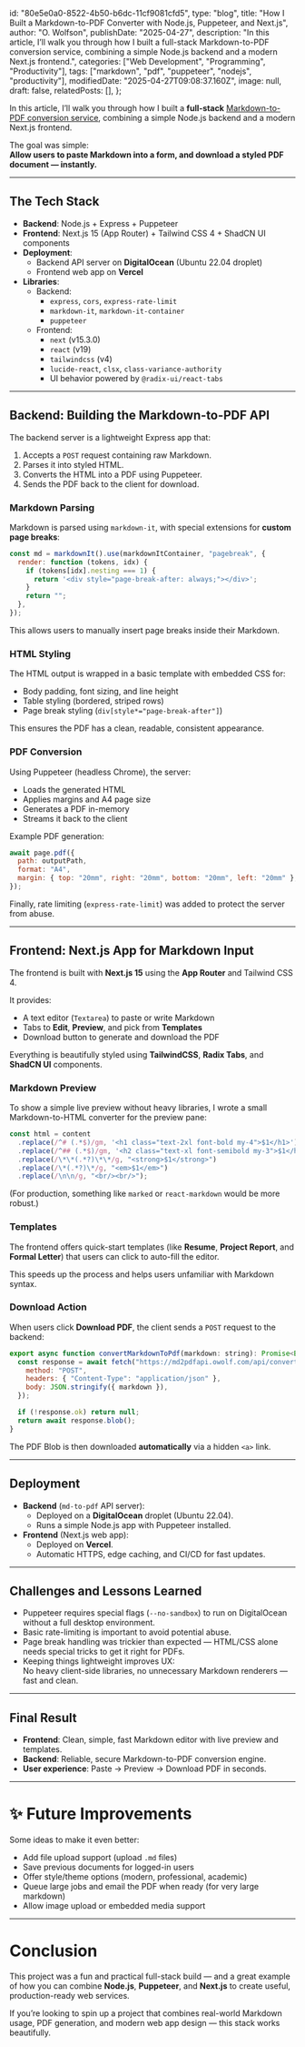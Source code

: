   id: "80e5e0a0-8522-4b50-b6dc-11cf9081cfd5",
  type: "blog",
  title:
    "How I Built a Markdown-to-PDF Converter with Node.js, Puppeteer, and Next.js",
  author: "O. Wolfson",
  publishDate: "2025-04-27",
  description:
    "In this article, I’ll walk you through how I built a full-stack Markdown-to-PDF conversion service, combining a simple Node.js backend and a modern Next.js frontend.",
  categories: ["Web Development", "Programming", "Productivity"],
  tags: ["markdown", "pdf", "puppeteer", "nodejs", "productivity"],
  modifiedDate: "2025-04-27T09:08:37.160Z",
  image: null,
  draft: false,
  relatedPosts: [],
};

In this article, I’ll walk you through how I built a **full-stack** [Markdown-to-PDF conversion service](https://md2pdf.owolf.com), combining a simple Node.js backend and a modern Next.js frontend.

The goal was simple:  
**Allow users to paste Markdown into a form, and download a styled PDF document — instantly.**

---

## The Tech Stack

- **Backend**: Node.js + Express + Puppeteer
- **Frontend**: Next.js 15 (App Router) + Tailwind CSS 4 + ShadCN UI components
- **Deployment**:
  - Backend API server on **DigitalOcean** (Ubuntu 22.04 droplet)
  - Frontend web app on **Vercel**
- **Libraries**:
  - Backend:
    - `express`, `cors`, `express-rate-limit`
    - `markdown-it`, `markdown-it-container`
    - `puppeteer`
  - Frontend:
    - `next` (v15.3.0)
    - `react` (v19)
    - `tailwindcss` (v4)
    - `lucide-react`, `clsx`, `class-variance-authority`
    - UI behavior powered by `@radix-ui/react-tabs`

---

## Backend: Building the Markdown-to-PDF API

The backend server is a lightweight Express app that:

1. Accepts a `POST` request containing raw Markdown.
2. Parses it into styled HTML.
3. Converts the HTML into a PDF using Puppeteer.
4. Sends the PDF back to the client for download.

### Markdown Parsing

Markdown is parsed using `markdown-it`, with special extensions for **custom page breaks**:

```javascript
const md = markdownIt().use(markdownItContainer, "pagebreak", {
  render: function (tokens, idx) {
    if (tokens[idx].nesting === 1) {
      return '<div style="page-break-after: always;"></div>';
    }
    return "";
  },
});
```

This allows users to manually insert page breaks inside their Markdown.

### HTML Styling

The HTML output is wrapped in a basic template with embedded CSS for:

- Body padding, font sizing, and line height
- Table styling (bordered, striped rows)
- Page break styling (`div[style*="page-break-after"]`)

This ensures the PDF has a clean, readable, consistent appearance.

### PDF Conversion

Using Puppeteer (headless Chrome), the server:

- Loads the generated HTML
- Applies margins and A4 page size
- Generates a PDF in-memory
- Streams it back to the client

Example PDF generation:

```javascript
await page.pdf({
  path: outputPath,
  format: "A4",
  margin: { top: "20mm", right: "20mm", bottom: "20mm", left: "20mm" },
});
```

Finally, rate limiting (`express-rate-limit`) was added to protect the server from abuse.

---

## Frontend: Next.js App for Markdown Input

The frontend is built with **Next.js 15** using the **App Router** and Tailwind CSS 4.

It provides:

- A text editor (`Textarea`) to paste or write Markdown
- Tabs to **Edit**, **Preview**, and pick from **Templates**
- Download button to generate and download the PDF

Everything is beautifully styled using **TailwindCSS**, **Radix Tabs**, and **ShadCN UI** components.

### Markdown Preview

To show a simple live preview without heavy libraries, I wrote a small Markdown-to-HTML converter for the preview pane:

```javascript
const html = content
  .replace(/^# (.*$)/gm, '<h1 class="text-2xl font-bold my-4">$1</h1>')
  .replace(/^## (.*$)/gm, '<h2 class="text-xl font-semibold my-3">$1</h2>')
  .replace(/\*\*(.*?)\*\*/g, "<strong>$1</strong>")
  .replace(/\*(.*?)\*/g, "<em>$1</em>")
  .replace(/\n\n/g, "<br/><br/>");
```

(For production, something like `marked` or `react-markdown` would be more robust.)

### Templates

The frontend offers quick-start templates (like **Resume**, **Project Report**, and **Formal Letter**) that users can click to auto-fill the editor.

This speeds up the process and helps users unfamiliar with Markdown syntax.

### Download Action

When users click **Download PDF**, the client sends a `POST` request to the backend:

```javascript
export async function convertMarkdownToPdf(markdown: string): Promise<Blob | null> {
  const response = await fetch("https://md2pdfapi.owolf.com/api/convert", {
    method: "POST",
    headers: { "Content-Type": "application/json" },
    body: JSON.stringify({ markdown }),
  });

  if (!response.ok) return null;
  return await response.blob();
}
```

The PDF Blob is then downloaded **automatically** via a hidden `<a>` link.

---

## Deployment

- **Backend** (`md-to-pdf` API server):
  - Deployed on a **DigitalOcean** droplet (Ubuntu 22.04).
  - Runs a simple Node.js app with Puppeteer installed.
- **Frontend** (Next.js web app):
  - Deployed on **Vercel**.
  - Automatic HTTPS, edge caching, and CI/CD for fast updates.

---

## Challenges and Lessons Learned

- Puppeteer requires special flags (`--no-sandbox`) to run on DigitalOcean without a full desktop environment.
- Basic rate-limiting is important to avoid potential abuse.
- Page break handling was trickier than expected — HTML/CSS alone needs special tricks to get it right for PDFs.
- Keeping things lightweight improves UX:  
  No heavy client-side libraries, no unnecessary Markdown renderers — fast and clean.

---

## Final Result

- **Frontend**: Clean, simple, fast Markdown editor with live preview and templates.
- **Backend**: Reliable, secure Markdown-to-PDF conversion engine.
- **User experience**: Paste → Preview → Download PDF in seconds.

---

# ✨ Future Improvements

Some ideas to make it even better:

- Add file upload support (upload `.md` files)
- Save previous documents for logged-in users
- Offer style/theme options (modern, professional, academic)
- Queue large jobs and email the PDF when ready (for very large markdown)
- Allow image upload or embedded media support

---

# Conclusion

This project was a fun and practical full-stack build — and a great example of how you can combine **Node.js**, **Puppeteer**, and **Next.js** to create useful, production-ready web services.

If you’re looking to spin up a project that combines real-world Markdown usage, PDF generation, and modern web app design — this stack works beautifully.
